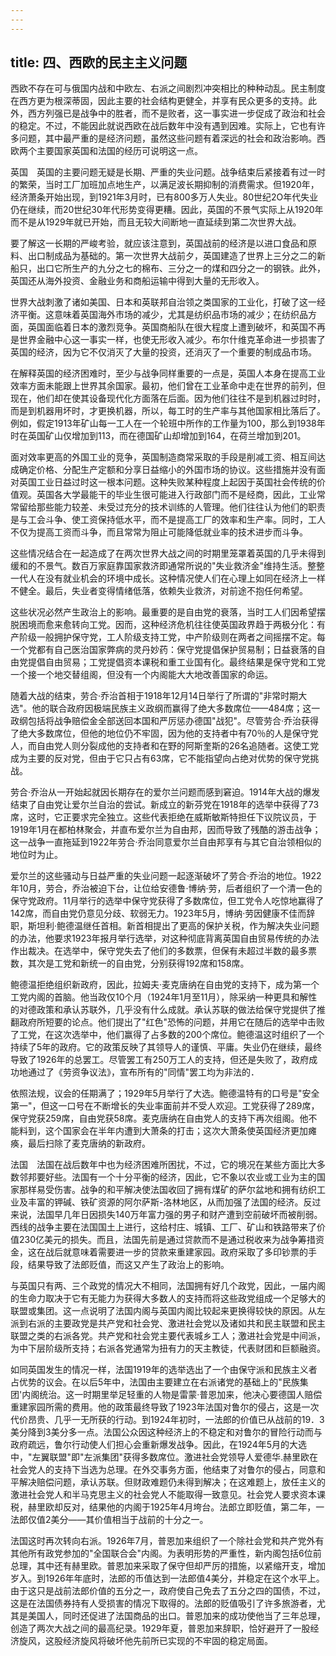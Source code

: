 ```yaml
---
---
---
```

title: 四、西欧的民主主义问题
---



西欧不存在可与俄国内战和中欧左、右派之间剧烈冲突相比的种种动乱。民主制度在西方更为根深蒂固，因此主要的社会结构更健全，并享有民众更多的支持。此外，西方列强已是战争中的胜者，而不是败者，这一事实进一步促成了政治和社会的稳定。不过，不能因此就说西欧在战后数年中没有遇到因难。实际上，它也有许多问题，其中最严重的是经济问题，虽然这些问题有着深远的社会和政治影响。西欧两个主要国家英国和法国的经历可说明这一点。

英国　英国的主要问题无疑是长期、严重的失业问题。战争结束后紧接着有过一时的繁荣，当时工厂加班加点地生产，以满足波长期抑制的消费需求。但1920年，经济萧条开始出现，到1921年3月时，已有800多万人失业。80世纪2O年代失业仍在继续，而20世纪30年代形势变得更糟。因此，英国的不景气实际上从1920年而不是从1929年就已开始，而且无较大间断地一直延续到第二次世界大战。

要了解这一长期的严峻考验，就应该注意到，英国战前的经济是以进口食品和原料、出口制成品为基础的。第一次世界大战前夕，英国建造了世界上三分之二的新船只，出口它所生产的九分之七的棉布、三分之一的煤和四分之一的钢铁。此外，英国还从海外投资、金融业务和商船运输中得到大量的无形收入。

世界大战刺激了诸如美国、日本和英联邦自治领之类国家的工业化，打破了这一经济平衡。这意味着英国海外市场的减少，尤其是纺织品市场的减少；在纺织品方面，英国面临着日本的激烈竞争。英国商船队在很大程度上遭到破坏，和英国不再是世界金融中心这一事实一样，也使无形收入减少。布尔什维克革命进一步损害了英国的经济，因为它不仅消灭了大量的投资，还消灭了一个重要的制成品市场。

在解释英国的经济困难时，至少与战争同样重要的一点是，英国人本身在提高工业效率方面未能跟上世界其余国家。最初，他们曾在工业革命中走在世界的前列，但现在，他们却在使其设备现代化方面落在后面。因为他们往往不是到机器过时时，而是到机器用坏时，才更换机器，所以，每工时的生产率与其他国家相比落后了。例如，假定1913年矿山每一工人在一个轮班中所作的工作量为100，那么到1938年时在英国矿山仅增加到113，而在德国矿山却增加到164，在荷兰增加到201。

面对效率更高的外国工业的竞争，英国制造商常采取的手段是削减工资、相互间达成确定价格、分配生产定额和分享日益缩小的外国市场的协议。这些措施并没有面对英国工业日益过时这一根本问题。这种失败某种程度上起因于英国社会传统的价值观。英国各大学最能干的毕业生很可能进入行政部门而不是经商，因此，工业常常留给那些能力较差、未受过充分的技术训练的人管理。他们往往认为他们的职责是与工会斗争、使工资保持低水平，而不是提高工厂的效率和生产率。同时，工人不仅为提高工资而斗争，而且常常为阻止可能降低就业率的技术进步而斗争。

这些情况结合在一起造成了在两次世界大战之间的时期里笼罩着英国的几乎未得到缓和的不景气。数百万家庭靠国家救济即通常所说的"失业救济金"维持生活。整整一代人在没有就业机会的环境中成长。这种情况使人们在心理上如同在经济上一样不健全。最后，失业者变得情绪低落，依赖失业救济，对前途不抱任何希望。

这些状况必然产生政治上的影响。最重要的是自由党的衰落，当时工人们因希望摆脱困境而愈来愈转向工党。因而，这种经济危机往往使英国政界趋于两极分化：有产阶级一般拥护保守党，工人阶级支持工党，中产阶级则在两者之间摇摆不定。每一个党都有自己医治国家弊病的灵丹妙药：保守党提倡保护贸易制；日益衰落的自由党提倡自由贸易；工党提倡资本课税和重工业国有化。最终结果是保守党和工党一个接一个地交替组阁，但没有一个内阁能大大地改善国家的命运。

随着大战的结束，劳合·乔治首相于1918年12月14日举行了所谓的"非常时期大选"。他的联合政府因极端民族主义政纲而赢得了绝大多数席位——484席；这一政纲包括将战争赔偿金全部送回本国和严厉惩办德国"战犯"。尽管劳合·乔治获得了绝大多数席位，但他的地位仍不牢固，因为他的支持者中有70％的人是保守党人，而自由党人则分裂成他的支持者和在野的阿斯奎斯的26名追随者。这使工党成为主要的反对党，但由于它只占有63席，它不能指望向占绝对优势的保守党挑战。

劳合·乔治从一开始起就因长期存在的爱尔兰问题而感到窘迫。1914年大战的爆发结束了自由党让爱尔兰自治的尝试。新成立的新芬党在1918年的选举中获得了73席，这时，它正要求完全独立。这些代表拒绝在威斯敏斯特担任下议院议员，于1919年1月在都柏林聚会，并直布爱尔兰为自由邦，因而导致了残酷的游击战争；这一战争一直拖延到1922年劳合·乔治同意爱尔兰自由邦享有与其它自治领相似的地位时为止。

爱尔兰的这些骚动与日益严重的失业问题一起逐渐破坏了劳合·乔治的地位。1922年10月，劳合，乔治被迫下台，让位给安德鲁·博纳·劳，后者组织了一个清一色的保守党政府。11月举行的选举中保守党获得了多数席位，但工党令人吃惊地赢得了142席，而自由党仍意见分歧、软弱无力。1923年5月，博纳·劳因健康不佳而辞职，斯坦利·鲍德温继任首相。新首相提出了更高的保护关税，作为解决失业问题的办法，他要求1923年报月举行选举，对这种彻底背离英国自由贸易传统的办法作出裁决。在选举中，保守党失去了他们的多数票，但保有未超过半数的最多票数，其次是工党和新统一的自由党，分别获得192席和158席。

鲍德温拒绝组织新政府，因此，拉姆夫·麦克唐纳在自由党的支持下，成为第一个工党内阁的首脑。他当政仅10个月（1924年1月至11月），除采纳一种更具和解性的对德政策和承认苏联外，几乎没有什么成就。承认苏联的做法给保守党提供了推翻政府所短要的论点。他们提出了"红色"恐怖的问题，并用它在随后的选举中击败了工党，在这次选举中，他们赢得了占多数的200个席位。鲍德温这时组织了一个持续了5年的政府。它的政策反映了其领导人的谨慎、平庸。失业仍在继续，最终导致了1926年的总罢工。尽管罢工有250万工人的支持，但还是失败了，政府成功地通过了《劳资争议法》，宣布所有的"同情"罢工均为非法的．

依照法规，议会的任期满了；1929年5月举行了大选。鲍德温特有的口号是"安全第一"，但这一口号在不断增长的失业率面前并不受人欢迎。工党获得了289席，保守党获259席，自由党获58席。麦克唐纳在自由党人的支持下再次组阁。他不能料到，这个国家会在半年内遭到大萧条的打击；这次大萧条使英国经济更加瘫痪，最后扫除了麦克唐纳的新政府。

法国　法国在战后数年中也为经济困难所困扰，不过，它的境况在某些方面比大多数邻邦要好些。法国有一个十分平衡的经济，因此，它不象以农业或工业为主的国家那样易受伤害。战争的和平解决使法国收回了拥有煤矿的萨尔盆地和拥有纺织工业及丰富的钾碱、铁矿资源的阿尔萨斯-洛林地区，从而加强了法国的经济。反过来说，法国早几年日因损失140万年富力强的男子和财产遭到空前破坏而被削弱。西线的战争主要在法国国土上进行，这给村庄、城镇、工厂、矿山和铁路带来了价值230亿美元的损失。而且，法国先前是通过贷款而不是通过税收来为战争筹措资金，这在战后就意味着需要进一步的贷款来重建家园。政府采取了多印钞票的手段，结果导致了法郎贬值，而这又产生了政治上的影响。

与英国只有两、三个政党的情况大不相同，法国拥有好几个政党，因此，一届内阁的生命力取决于它有无能力为获得大多数人的支持而将这些政党组成一个足够大的联盟或集团。这一点说明了法国内阁与英国内阁比较起来更换得较快的原因。从左派到右派的主要政党是共产党和社会党、激进社会党以及诸如共和民主联盟和民主联盟之类的右派各党。共产党和社会党主要代表城乡工人；激进社会党是中间派，为中下层阶级所支持；右派各党通常为扭有力的天主教徒，代表财团和巨额融资。

如同英国发生的情况一样，法国1919年的选举选出了一个由保守派和民族主义者占优势的议会。在以后5年中，法国由主要建立在右派诸党的基础上的"民族集团'内阁统治。这一时期里举足轻重的人物是雷蒙·普恩加来，他决心要德国人赔偿重建家园所需的费用。他的政策最终导致了1923年法国对鲁尔的侵占，这是一次代价昂贵、几乎一无所获的行动。到1924年初时，一法郎的价值已从战前的19．3美分降到3美分多一点。法国公众因这种经济上的不稳定和对鲁尔的冒险行动而与政府疏远，鲁尔行动使人们担心会重新爆发战争。因此，在1924年5月的大选中，"左翼联盟"即"左派集团"获得多数席位。激进社会党领导人爱德华.赫里欧在社会党人的支持下当选为总理。在外交事务方面，他结束了对鲁尔的侵占，同意和平解决赔偿问题，承认苏联。但财政难题仍未得到解决；在这难题上，放任主义的激进社会党人和半马克思主义的社会党人不能取得一致意见。社会党人要求资本课税，赫里欧却反对，结果他的内阁于1925年4月垮台。法郎立即贬值，第二年，一法郎仅值2美分——其价值相当于战前的十分之一。

法国这时再次转向右派。1926年7月，普恩加来组织了一个除社会党和共产党外有其他所有政党参加的"全国联合会"内阁。为表明形势的严重性，新内阁包括6位前总理，其中还有赫里欧。普恩加来采取了保守但却严厉的措施，以紧缩开支，增加岁入。到1926年年底时，法郎的币值达到一法郎值4美分，并稳定在这个水平上。由于这只是战前法郎价值的五分之一，政府使自己免去了五分之四的国债，不过，这是在法国债券持有人受损害的情况下取得的。法郎的贬值吸引了许多旅游者，尤其是美国人，同时还促进了法国商品的出口。普恩加来的成功使他当了三年总理，创造了两次大战之间的最高纪录。1929年夏，普恩加来辞职，恰好避开了一股经济旋风，这股经济旋风将破坏他先前所已实现的不牢固的稳定局面。